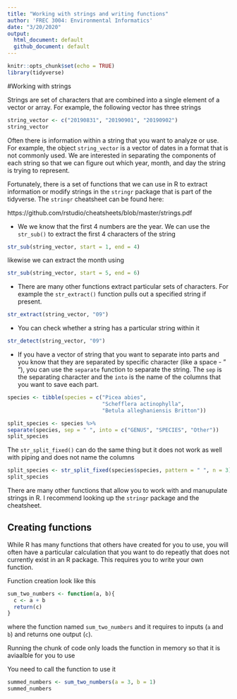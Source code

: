 ```yaml
---
title: "Working with strings and writing functions"
author: 'FREC 3004: Environmental Informatics'
date: "3/20/2020"
output:
  html_document: default
  github_document: default
---
```


```r
knitr::opts_chunk$set(echo = TRUE)
library(tidyverse)
```

#Working with strings

Strings are set of characters that are combined into a single element of a 
vector or array. For example, the following vector has three strings

```r
string_vector <- c("20190831", "20190901", "20190902")
string_vector
```

Often there is information within a string that you want to analyze or use.  For
example, the object `string_vector` is a vector of dates in a format that is not
commonly used.  We are interested in separating the components of each string so
that we can figure out which year, month, and day the string is trying to 
represent.

Fortunately, there is a set of functions that we can use in R to extract 
information or modify strings in the `stringr` package that is part of the 
tidyverse.  The `stringr` cheatsheet can be found here: 

https://github.com/rstudio/cheatsheets/blob/master/strings.pdf

* We we know that the first 4 numbers are the year. We can use the 
`str_sub()` to extract the first 4 characters of the string

```r
str_sub(string_vector, start = 1, end = 4)
```

likewise we can extract the month using

```r
str_sub(string_vector, start = 5, end = 6)
```

* There are many other functions extract particular sets of characters.  For 
example the `str_extract()` function pulls out a specified string if present.

```r
str_extract(string_vector, "09")
```

* You can check whether a string has a particular string within it

```r
str_detect(string_vector, "09")
```

* If you have a vector of string that you want to separate
into parts and you know that they are separated by specific character 
(like a space - " "), you can use the `separate` function to separate the 
string. The `sep` is the separating character and the `into` is the name of the 
columns that you want to save each part.

```r
species <- tibble(species = c("Picea abies",
                              "Schefflera actinophylla",
                              "Betula alleghaniensis Britton"))

split_species <- species %>% 
separate(species, sep = " ", into = c("GENUS", "SPECIES", "Other"))
split_species
```

The `str_split_fixed()` can do the same thing but it does not work as well with
piping and does not name the columns

```r
split_species <- str_split_fixed(species$species, pattern = " ", n = 3)
split_species
```

There are many other functions that allow you to work with and manupulate 
strings in R.  I recommend looking up the `stringr` package and the cheatsheet.

## Creating functions

While R has many functions that others have created for you to use, you will
often have a particular calculation that you want to do repeatly that does
not currently exist in an R package.  This requires you to write your own 
function.

Function creation look like this

```r
sum_two_numbers <- function(a, b){
  c <- a + b
  return(c)
}
```

where the function named `sum_two_numbers` and it requires to inputs 
(`a` and `b`) and returns one output (`c`).

Running the chunk of code only loads the function in memory so that it is 
aviaalble for you to use

You need to call the function to use it

```r
summed_numbers <- sum_two_numbers(a = 3, b = 1)
summed_numbers
```